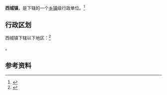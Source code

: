 {{中国乡级行政区|35/04/26/106/000}}

'''西城镇'''，是{{PRC admin/fullname|35/04/26/106/000|3}}下辖的一个[[乡镇|乡镇]]级行政单位。<ref>{{PRC admin/ref sgc|{{PRC admin/parent|35/04/26/106/000}}}}</ref>

== 行政区划 ==

西城镇下辖以下地区：<ref>{{PRC admin/ref sgc|35/04/26/106/000}}</ref>

{{PRC admin/children|35/04/26/106/000}}。

== 参考资料 ==

{{reflist}}

{{行政区划小作品}}
{{PRC admin/navcat|35/04/26/106/000}}
